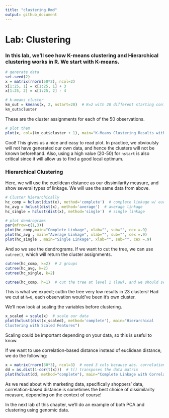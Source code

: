 ```yaml
---
title: "clustering.Rmd"
output: github_document
---
```


# Lab: Clustering

### In this lab, we'll see how K-means clustering and Hierarchical clustering works in R. We start with K-means.

```r
# generate data
set.seed(2)
x = matrix(rnorm(50*2), ncol=2)
x[1:25, 1] = x[1:25, 1] + 3
x[1:25, 2] = x[1:25, 2] - 4

# k-means cluster
km_out = kmeans(x, 2, nstart=20)  # K=2 with 20 different starting configurations to test
km_out$cluster
```

These are the cluster assignments for each of the 50 observations.

```r
# plot them
plot(x, col=(km_out$cluster + 1), main="K-Means Clustering Results with K=2", xlab="", ylab="", pch=20, cex=2)
```

Cool! This gives us a nice and easy to read plot. In practice, we obvioulsly will not have generated our own data, and hence the clusters will not be known beforehand. Also, using a high value (20-50) for `nstart` is also critical since it will allow us to find a good local optimum.

### Hierarchical Clustering

Here, we will use the euclidean distance as our dissimilarity measure, and show several types of linkage. We will use the same data from above.

```r
# Cluster hierarchically
hc_comp = hclust(dist(x), method='complete')  # complete linkage w/ euclid. distance
hc_avg = hclust(dist(x), method='average')  # average linkage
hc_single = hclust(dist(x), method='single')  # single linkage

# plot dendrograms
par(mfrow=c(1,3))
plot(hc_comp,main="Complete Linkage", xlab="", sub="", cex =.9)
plot(hc_avg , main="Average Linkage", xlab="", sub="", cex =.9)
plot(hc_single , main="Single Linkage", xlab="", sub="", cex =.9)
```

And so we see the dendrograms. If we want to cut the tree, we can use `cutree()`, which will return the cluster assignments. 

```r
cutree(hc_comp, k=2)  # 2 groups
cutree(hc_avg, k=2)
cutree(hc_single, k=2)
```

```r
cutree(hc_comp, h=1)  # cut the tree at level 1 (low), and we should see many clusters
```

This is what we expect; cuttin the tree very low results in 23 clusters! Had we cut at `h=0`, each observation would've been it's own cluster.

We'll now look at scaling the variables before clustering.

```r
x_scaled = scale(x)  # scale our data
plot(hclust(dist(x_scaled), method='complete'), main="Hierarchical
Clustering with Scaled Features")
```

Scaling could be important depending on your data, so this is useful to know.

If we want to use correlation-based distance instead of euclidean distance, we do the following:

```r
x = matrix(rnorm(30*3), ncol=3)  # need 3 cols because abs. correlation b/n two observations on two features is always 1
dd = as.dist(1-cor(t(x)))  # t() transposes the data matrix
plot(hclust(dd, method="complete"), main="Complete Linkage with Correlation -Based Distance", xlab="", sub="")
```

As we read about with marketing data, specifically shoppers' data, correlation-based distance is sometimes the best choice of dissimilarity measure, depending on the context of course!

In the next lab of this chapter, we'll do an example of both PCA and clustering using genomic data.